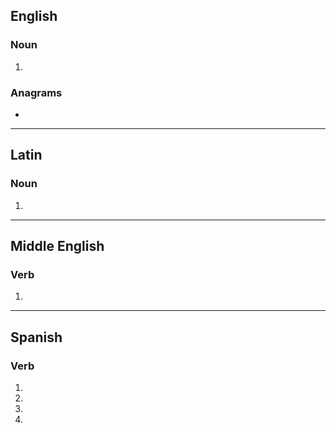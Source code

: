 {{also|corvé|corvè}}
==English==

===Noun===
{{en-noun}}

# {{alternative form of|en|corf}}

{{Webster 1913}}

===Anagrams===
* {{anagrams|en|a=ceorv|Cover|Vorce|cover}}

----

==Latin==

===Noun===
{{la-noun-form|corve|g=m}}

# {{inflection of|la|corvus||voc|s}}

----

==Middle English==

===Verb===
{{head|enm|verb form}}

# {{inflection of|enm|kerven||2|s|past|ind|;|s|past|sub|;|pl|past|ind//sub}}

----

==Spanish==

===Verb===
{{head|es|verb form}}

# {{es-verb form of|corvar|ending=-ar|mood=subjunctive|tense=present|number=s|person=1}}
# {{es-verb form of|corvar|ending=-ar|mood=subjunctive|tense=present|number=s|person=2|formal=y}}
# {{es-verb form of|corvar|ending=-ar|mood=subjunctive|tense=present|number=s|person=3}}
# {{es-verb form of|corvar|ending=-ar|mood=imperative|number=s|person=2|formal=y|sense=affirmative}}